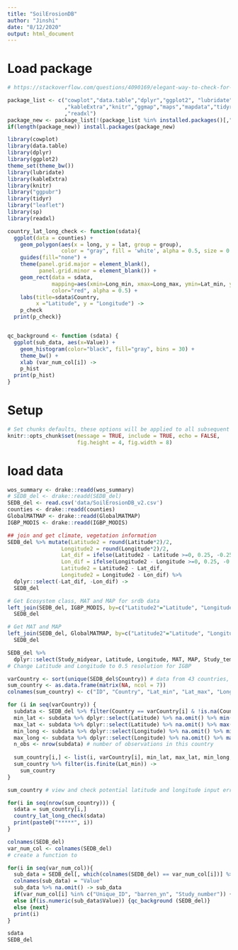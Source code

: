```yaml
---
title: "SoilErosionDB"
author: "Jinshi"
date: "8/12/2020"
output: html_document
---
```


# Load package
```r
# https://stackoverflow.com/questions/4090169/elegant-way-to-check-for-missing-packages-and-install-them/19873732

package_list <- c("cowplot","data.table","dplyr","ggplot2", "lubridate", "leaflet"
                  ,"kableExtra","knitr","ggmap","maps","mapdata","tidyr","sp","ggpubr"
                  ,"readxl")
package_new <- package_list[!(package_list %in% installed.packages()[,"Package"])]
if(length(package_new)) install.packages(package_new)

library(cowplot)
library(data.table)
library(dplyr)
library(ggplot2)
theme_set(theme_bw())
library(lubridate)
library(kableExtra)
library(knitr)
library("ggpubr")
library(tidyr)
library("leaflet")
library(sp)
library(readxl)
```


```r
country_lat_long_check <- function(sdata){
  ggplot(data = counties) + 
    geom_polygon(aes(x = long, y = lat, group = group),
                 color = "gray", fill = 'white', alpha = 0.5, size = 0.25) + 
    guides(fill="none") +
    theme(panel.grid.major = element_blank(),
          panel.grid.minor = element_blank()) +
    geom_rect(data = sdata,
              mapping=aes(xmin=Long_min, xmax=Long_max, ymin=Lat_min, ymax=Lat_max),
              color="red", alpha = 0.5) +
    labs(title=sdata$Country,
         x ="Latitude", y = "Longitude") ->
    p_check
  print(p_check)}


qc_background <- function (sdata) { 
  ggplot(sub_data, aes(x=Value)) + 
    geom_histogram(color="black", fill="gray", bins = 30) + 
    theme_bw() +
    xlab (var_num_col[i]) ->
    p_hist
  print(p_hist)
}
```

# Setup
```r
# Set chunks defaults, these options will be applied to all subsequent chunks
knitr::opts_chunk$set(message = TRUE, include = TRUE, echo = FALSE,
                      fig.height = 4, fig.width = 8)

```

# load data
```r
wos_summary <- drake::readd(wos_summary)
# SEDB_del <- drake::readd(SEDB_del)
SEDB_del <- read.csv('data/SoilErosionDB_v2.csv')
counties <- drake::readd(counties)
GlobalMATMAP <- drake::readd(GlobalMATMAP)
IGBP_MODIS <- drake::readd(IGBP_MODIS)

## join and get climate, vegetation information
SEDB_del %>% mutate(Latitude2 = round(Latitude*2)/2,
                 Longitude2 = round(Longitude*2)/2,
                 Lat_dif = ifelse(Latitude2 - Latitude >=0, 0.25, -0.25),
                 Lon_dif = ifelse(Longitude2 - Longitude >=0, 0.25, -0.25),
                 Latitude2 = Latitude2 - Lat_dif,
                 Longitude2 = Longitude2 - Lon_dif) %>% 
  dplyr::select(-Lat_dif, -Lon_dif) -> 
  SEDB_del

# Get Ecosystem class, MAT and MAP for srdb data
left_join(SEDB_del, IGBP_MODIS, by=c("Latitude2"="Latitude", "Longitude2"="Longitude")) ->
  SEDB_del

# Get MAT and MAP
left_join(SEDB_del, GlobalMATMAP, by=c("Latitude2"="Latitude", "Longitude2"="Longitude")) ->
  SEDB_del

SEDB_del %>% 
  dplyr::select(Study_midyear, Latitude, Longitude, MAT, MAP, Study_temp, Study_precip) 
# Change Latitude and Longitude to 0.5 resolution for IGBP

```


```r
varCountry <- sort(unique(SEDB_del$Country)) # data from 43 countries, all data has country information
sum_country <- as.data.frame(matrix(NA, ncol = 7))
colnames(sum_country) <- c("ID", "Country", "Lat_min", "Lat_max", "Long_min", "Long_max", "obs(n)")

for (i in seq(varCountry)) {
  subdata <- SEDB_del %>% filter(Country == varCountry[i] & !is.na(Country)) 
  min_lat <- subdata %>% dplyr::select(Latitude) %>% na.omit() %>% min()
  max_lat <- subdata %>% dplyr::select(Latitude) %>% na.omit() %>% max()
  min_long <- subdata %>% dplyr::select(Longitude) %>% na.omit() %>% min()
  max_long <- subdata %>% dplyr::select(Longitude) %>% na.omit() %>% max()
  n_obs <- nrow(subdata) # number of observations in this country
  
  sum_country[i,] <- list(i, varCountry[i], min_lat, max_lat, min_long, max_long, n_obs)
  sum_country %>% filter(is.finite(Lat_min)) ->
    sum_country
}

sum_country # view and check potential latitude and longitude input error

for(i in seq(nrow(sum_country))) {
  sdata = sum_country[i,]
  country_lat_long_check(sdata)
  print(paste0("*****", i))
}
```



```r
colnames(SEDB_del)
var_num_col <- colnames(SEDB_del) 
# create a function to 

for(i in seq(var_num_col)){
  sub_data = SEDB_del[, which(colnames(SEDB_del) == var_num_col[i])] %>% as.data.frame()
  colnames(sub_data) = "Value"
  sub_data %>% na.omit() -> sub_data
  if(var_num_col[i] %in% c("Unique_ID", "barren_yn", "Study_number")) {next}
  else if(is.numeric(sub_data$Value)) {qc_background (SEDB_del)} 
  else {next}
  print(i)
}

```


```r
sdata
SEDB_del
```


